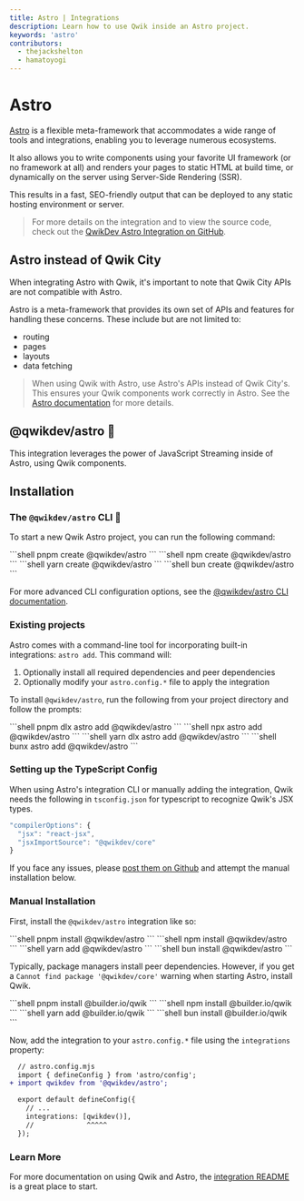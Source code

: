 ```yaml
---
title: Astro | Integrations
description: Learn how to use Qwik inside an Astro project.
keywords: 'astro'
contributors:
  - thejackshelton
  - hamatoyogi
---
```



# Astro

[Astro](https://astro.build/) is a flexible meta-framework that accommodates a wide range of tools and integrations, enabling you to leverage numerous ecosystems.

It also allows you to write components using your favorite UI framework (or no framework at all) and renders your pages to static HTML at build time, or dynamically on the server using Server-Side Rendering (SSR). 

This results in a fast, SEO-friendly output that can be deployed to any static hosting environment or server.

> For more details on the integration and to view the source code, check out the [QwikDev Astro Integration on GitHub](https://github.com/QwikDev/astro).

## Astro instead of Qwik City

When integrating Astro with Qwik, it's important to note that Qwik City APIs are not compatible with Astro. 

Astro is a meta-framework that provides its own set of APIs and features for handling these concerns. 
These include but are not limited to:
- routing 
- pages
- layouts
- data fetching

> When using Qwik with Astro, use Astro's APIs instead of Qwik City's. This ensures your Qwik components work correctly in Astro. See the [Astro documentation](https://docs.astro.build) for more details.

## @qwikdev/astro 💜

This integration leverages the power of JavaScript Streaming inside of Astro, using Qwik components.

## Installation

### The `@qwikdev/astro` CLI 🦾

To start a new Qwik Astro project, you can run the following command:

  <PackageManagerTabs>
  <span q:slot="pnpm">
  ```shell
  pnpm create @qwikdev/astro
  ```
  </span>
  <span q:slot="npm">
  ```shell
  npm create @qwikdev/astro
  ```
  </span>
  <span q:slot="yarn">
  ```shell
  yarn create @qwikdev/astro
  ```
  </span>
  <span q:slot="bun">
  ```shell
  bun create @qwikdev/astro
  ```
  </span>
  </PackageManagerTabs>

  For more advanced CLI configuration options, see the [@qwikdev/astro CLI documentation](https://github.com/QwikDev/astro/blob/main/libs/create-qwikdev-astro/README.md).


### Existing projects

Astro comes with a command-line tool for incorporating built-in integrations: `astro add`. This command will:

1. Optionally install all required dependencies and peer dependencies
2. Optionally modify your `astro.config.*` file to apply the integration

To install `@qwikdev/astro`, run the following from your project directory and follow the prompts:

<PackageManagerTabs>
<span q:slot="pnpm">
```shell
pnpm dlx astro add @qwikdev/astro
```
</span>
<span q:slot="npm">
```shell
npx astro add @qwikdev/astro
```
</span>
<span q:slot="yarn">
```shell
yarn dlx astro add @qwikdev/astro
```
</span>
<span q:slot="bun">
```shell
bunx astro add @qwikdev/astro
```
</span>
</PackageManagerTabs>

### Setting up the TypeScript Config

When using Astro's integration CLI or manually adding the integration, Qwik needs the following in `tsconfig.json` for typescript to recognize Qwik's JSX types.

```ts
"compilerOptions": {
  "jsx": "react-jsx",
  "jsxImportSource": "@qwikdev/core"
}
```

If you face any issues, please [post them on Github](https://github.com/QwikDev/astro/issues) and attempt the manual installation below.

### Manual Installation

First, install the `@qwikdev/astro` integration like so:

<PackageManagerTabs>
<span q:slot="pnpm">
```shell
pnpm install @qwikdev/astro
```
</span>
<span q:slot="npm">
```shell
npm install @qwikdev/astro
```
</span>
<span q:slot="yarn">
```shell
yarn add @qwikdev/astro
```
</span>
<span q:slot="bun">
```shell
bun install @qwikdev/astro
```
</span>
</PackageManagerTabs>

Typically, package managers install peer dependencies. However, if you get a `Cannot find package '@qwikdev/core'` warning when starting Astro, install Qwik.

<PackageManagerTabs>
<span q:slot="pnpm">
```shell
pnpm install @builder.io/qwik
```
</span>
<span q:slot="npm">
```shell
npm install @builder.io/qwik
```
</span>
<span q:slot="yarn">
```shell
yarn add @builder.io/qwik
```
</span>
<span q:slot="bun">
```shell
bun install @builder.io/qwik
```
</span>
</PackageManagerTabs>

Now, add the integration to your `astro.config.*` file using the `integrations` property:

```diff lang="js" "qwikdev()"
  // astro.config.mjs
  import { defineConfig } from 'astro/config';
+ import qwikdev from '@qwikdev/astro';

  export default defineConfig({
    // ...
    integrations: [qwikdev()],
    //             ^^^^^
  });
```

### Learn More

For more documentation on using Qwik and Astro, the [integration README](https://github.com/QwikDev/astro) is a great place to start.

